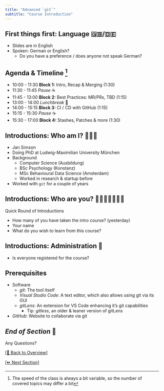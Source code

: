 ```yaml
---
title: "Advanced `git`"
subtitle: "Course Introduction"
---
```


## First things first: Language 🇬🇧/🇩🇪

::: {.nonincremental}

- Slides are in English
- Spoken: German or English?
  - Do you have a preference / does anyone not speak German?

:::

## Agenda & Timeline [^1]

::: {.nonincremental}

- 10:00 - 11:30 **Block 1:** Intro, Recap & Merging (1:30)
- 11:30 - 11:45 *Pause* ☕️
- 11:45 - 13:00 **Block 2:** Best Practices: MR/PRs, TBD (1:15)
- 13:00 - 14:00 *Lunchbreak* 🍲
- 14:00 - 15:15 **Block 3:** CI / CD with GitHub (1:15)
- 15:15 - 15:30 *Pause* ☕️
- 15:30 - 17:00 **Block 4:** Stashes, Patches & more (1:30)

:::

[^1]: The speed of the class is always a bit variable, so the number of covered topics may differ a bit

## Introductions: Who am I? 🙋🏼‍♂️

- Jan Simson
- Doing PhD at Ludwig-Maximilian University München
- Background
  - Computer Science (Ausbildung)
  - BSc Psychology (Konstanz)
  - MSc Behavioural Data Science (Amsterdam)
  - Worked in research & startup before
- Worked with `git` for a couple of years

## Introductions: Who are you? 🙋🏻‍♀️🙋🏽‍♂️🙋  {background-color="black"}

Quick Round of Introductions

::: {.nonincremental}

- How many of you have taken the intro course? (yesterday)
- Your name
- What do you wish to learn from this course?

:::

## Introductions: Administration 📜

- Is everyone registered for the course?

## Prerequisites

- Software
  - *git*: The tool itself
  - *Visual Studio Code*: A text editor, which also allows using git via its GUI
  - *gitLens*: An extension for VS Code enhancing it's git capabilities
    - Tip: *gitless*, an older & leaner version of gitLens

- *GitHub*: Website to collaborate via git

## *End of Section* 🎉 {background-color="black"}

:::{.r-fit-text}
Any Questions?
:::

[[🏡 Back to Overview]](./index.html)

[[⏩️ Next Section]](./1.1-git-basics.html) 
